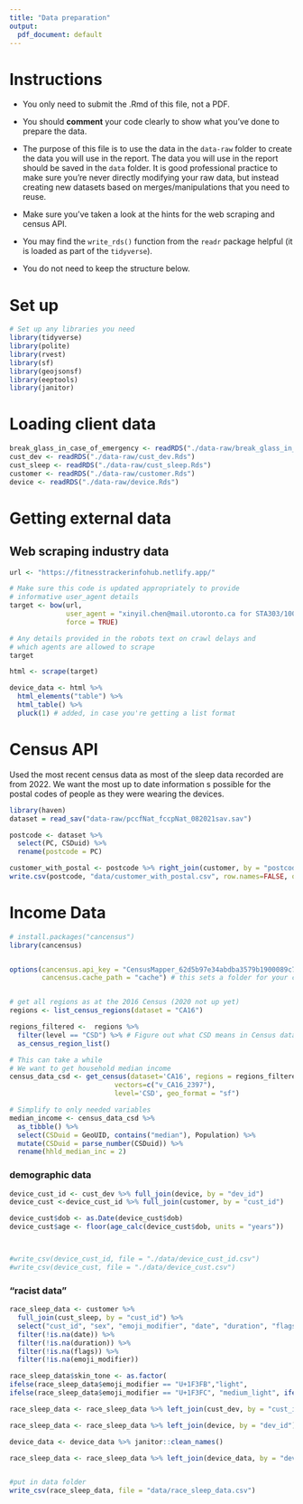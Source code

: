 ```yaml
---
title: "Data preparation"
output:
  pdf_document: default
---
```


# Instructions

- You only need to submit the .Rmd of this file, not a PDF.

- You should __comment__ your code clearly to show what you've done to prepare the data.

- The purpose of this file is to use the data in the `data-raw` folder to create the data you will use in the report. The data you will use in the report should be saved in the `data` folder. It is good professional practice to make sure you're never directly modifying your raw data, but instead creating new datasets based on merges/manipulations that you need to reuse.

- Make sure you've taken a look at the hints for the web scraping and census API. 

- You may find the `write_rds()` function from the `readr` package helpful (it is loaded as part of the `tidyverse`).

- You do not need to keep the structure below.

# Set up

```r
# Set up any libraries you need
library(tidyverse)
library(polite)
library(rvest)
library(sf)
library(geojsonsf)
library(eeptools)
library(janitor)
```

# Loading client data

```r
break_glass_in_case_of_emergency <- readRDS("./data-raw/break_glass_in_case_of_emergency.Rds")
cust_dev <- readRDS("./data-raw/cust_dev.Rds")
cust_sleep <- readRDS("./data-raw/cust_sleep.Rds")
customer <- readRDS("./data-raw/customer.Rds")
device <- readRDS("./data-raw/device.Rds")
```

# Getting external data

## Web scraping industry data

```r
url <- "https://fitnesstrackerinfohub.netlify.app/"

# Make sure this code is updated appropriately to provide 
# informative user_agent details
target <- bow(url,
              user_agent = "xinyil.chen@mail.utoronto.ca for STA303/1002 project",
              force = TRUE)

# Any details provided in the robots text on crawl delays and 
# which agents are allowed to scrape
target

html <- scrape(target)

device_data <- html %>% 
  html_elements("table") %>% 
  html_table() %>% 
  pluck(1) # added, in case you're getting a list format

```

# Census API
Used the most recent census data as most of the sleep data recorded are from 2022. We want the most up to date information s possible for the postal codes of people as they were wearing the devices. 
```r
library(haven)
dataset = read_sav("data-raw/pccfNat_fccpNat_082021sav.sav")

postcode <- dataset %>% 
  select(PC, CSDuid) %>%
  rename(postcode = PC)

customer_with_postal <- postcode %>% right_join(customer, by = "postcode")
write.csv(postcode, "data/customer_with_postal.csv", row.names=FALSE, quote=FALSE) 
```


# Income Data

```r
# install.packages("cancensus")
library(cancensus)


options(cancensus.api_key = "CensusMapper_62d5b97e34abdba3579b1900089c724a",
        cancensus.cache_path = "cache") # this sets a folder for your cache


# get all regions as at the 2016 Census (2020 not up yet)
regions <- list_census_regions(dataset = "CA16")

regions_filtered <-  regions %>% 
  filter(level == "CSD") %>% # Figure out what CSD means in Census data
  as_census_region_list()

# This can take a while
# We want to get household median income
census_data_csd <- get_census(dataset='CA16', regions = regions_filtered,
                          vectors=c("v_CA16_2397"), 
                          level='CSD', geo_format = "sf")

# Simplify to only needed variables
median_income <- census_data_csd %>% 
  as_tibble() %>% 
  select(CSDuid = GeoUID, contains("median"), Population) %>% 
  mutate(CSDuid = parse_number(CSDuid)) %>% 
  rename(hhld_median_inc = 2)

```

### demographic data

```r
device_cust_id <- cust_dev %>% full_join(device, by = "dev_id")
device_cust <-device_cust_id %>% full_join(customer, by = "cust_id")

device_cust$dob <- as.Date(device_cust$dob)
device_cust$age <- floor(age_calc(device_cust$dob, units = "years"))



#write_csv(device_cust_id, file = "./data/device_cust_id.csv")
#write_csv(device_cust, file = "./data/device_cust.csv")
```


### "racist data"
```r
race_sleep_data <- customer %>% 
  full_join(cust_sleep, by = "cust_id") %>% 
  select("cust_id", "sex", "emoji_modifier", "date", "duration", "flags") %>%
  filter(!is.na(date)) %>%
  filter(!is.na(duration)) %>%
  filter(!is.na(flags)) %>%
  filter(!is.na(emoji_modifier))

race_sleep_data$skin_tone <- as.factor(
ifelse(race_sleep_data$emoji_modifier == "U+1F3FB","light", 
ifelse(race_sleep_data$emoji_modifier == "U+1F3FC", "medium_light", ifelse(race_sleep_data$emoji_modifier == "U+1F3FD", "medium", ifelse(race_sleep_data$emoji_modifier == "U+1F3FE", "medium_dark",                             "dark")))))

race_sleep_data <- race_sleep_data %>% left_join(cust_dev, by = "cust_id") 

race_sleep_data <- race_sleep_data %>% left_join(device, by = "dev_id") %>% select("cust_id", "sex", "skin_tone", "date", "duration", "flags", "dev_id", "device_name")

device_data <- device_data %>% janitor::clean_names() 

race_sleep_data <- race_sleep_data %>% left_join(device_data, by = "device_name") %>% select("cust_id", "sex", "skin_tone", "date", "duration", "flags", "device_name", "line", "battery_life", "water_resitance", "heart_rate_sensor", "pulse_oximiter", "gps", "sleep_tracking", "smart_notifications")


#put in data folder
write_csv(race_sleep_data, file = "data/race_sleep_data.csv")
```






